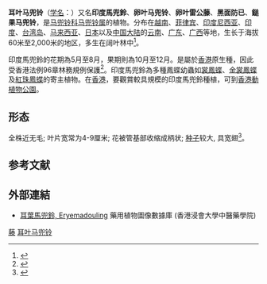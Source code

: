 {{Speciesbox
| name = 耳叶马兜铃
| status = 
| status_system = 
| image =
| genus = Aristolochia
| species = tagala
| authority = Champ.
| synonyms = 
* ''Aristolochia roxburghiana'' Klotz.
}}
'''耳叶马兜铃'''（[[学名|学名]]：{{lang|la|''Aristolochia tagala''}}）又名'''印度馬兜鈴'''、'''卵叶马兜铃'''、'''卵叶雷公藤'''、'''黑面防已'''、'''鎚果马兜铃'''，是[[马兜铃科|马兜铃科]][[马兜铃属|马兜铃属]]的植物。分布在[[越南|越南]]、[[菲律宾|菲律宾]]、[[印度尼西亚|印度尼西亚]]、[[印度|印度]]、[[台湾岛|台湾岛]]、[[马来西亚|马来西亚]]、[[日本|日本]]以及[[中国大陆|中国大陆]]的[[云南|云南]]、[[广东|广东]]、[[广西|广西]]等地，生长于海拔60米至2,000米的地区，多生在阔叶林中<ref>{{cite web| url =http://www.bioinfo.cn/db05/KmzwSpecies.php?action=view&id=1354| title =耳叶马兜铃| work =《中国高等植物数据库全库》| publisher =中国科学院微生物研究所| author =昆明植物研究所| accessdate =2009-02-22| deadurl =yes| archiveurl =https://web.archive.org/web/20160305020203/http://www.bioinfo.cn/db05/KmzwSpecies.php?action=view&id=1354| archivedate =2016-03-05}}</ref>。

印度馬兜鈴的花期為5月至8月，果期則為10月至12月。是屬於[[香港|香港]]原生種，因此受香港法例96章林務規例保護<ref>{{cite web|url=http://www.hkherbarium.net/Herbarium/c_search_end.asp?id=9560|title=印度馬兜鈴|last=|first=|coauthors=|date=|publisher=香港植物標本室|accessdate=2011-05-31}}{{Dead link|date=2019年11月 |bot=InternetArchiveBot |fix-attempted=yes }}</ref>。印度馬兜鈴為多種鳳蝶幼蟲如[[裳鳳蝶|裳鳳蝶]]、[[金裳鳳蝶|金裳鳳蝶]]及[[紅珠鳳蝶|紅珠鳳蝶]]的寄主植物。在[[香港|香港]]，要觀賞較具規模的印度馬兜鈴種植，可到[[香港動植物公園|香港動植物公園]]。

==形态==
全株近无毛; 叶片宽常为4-9厘米; 花被管基部收缩成柄状; [[种子|种子]]较大, 具宽翅<ref name="biods.2019183">{{cite journal |last1=Xinxin |first1=Zhu |last2=Jun |first2=Wang |last3=Shuai |first3=Liao |last4=Jinshuang |first4=Ma |title=Synopsis of Aristolochia L. and Isotrema Raf. (Aristolochiaceae) in China |journal=Biodiversity Science |date=2019-10-20 |volume=27 |issue=10 |pages=1143 |doi=10.17520/biods.2019183}}</ref>。

== 参考文献 ==

{{Reflist}}

==外部連結==
* [http://libproject.hkbu.edu.hk/was40/detail?lang=ch&channelid=1288&searchword=herb_id=D00833 耳葉馬兜鈴, Eryemadouling] {{Wayback|url=http://libproject.hkbu.edu.hk/was40/detail?lang=ch&channelid=1288&searchword=herb_id=D00833 |date=20181005141428 }} 藥用植物圖像數據庫 (香港浸會大學中醫藥學院) {{zh-hant}}
{{Taxonbar|from=Q619639}}

[[Category:藥用植物|藤]]
[[Category:马兜铃属|耳叶马兜铃]]


{{植物小作品}}